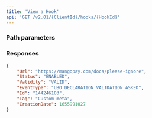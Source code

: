 ```yaml
---
title: 'View a Hook'  
api: 'GET /v2.01/{ClientId}/hooks/{HookId}'  
---
```




### Path parameters  

<HookId />  

### Responses  

<AccordionGroup><Accordion title="200">  

<UrlResponse />  

<Status7Response />  

<Validity1Response />  

<EventTypeResponse />  

<IdResponse />  

<Tag2Response />  

<CreationDateResponse /></Accordion></AccordionGroup>  

<ResponseExample>  

```json 200
{
    "Url": "https://mangopay.com/docs/please-ignore",
    "Status": "ENABLED",
    "Validity": "VALID",
    "EventType": "UBO_DECLARATION_VALIDATION_ASKED",
    "Id": "144246103",
    "Tag": "Custom meta",
    "CreationDate": 1655991027
}  
 ```  

</ResponseExample>  

<RequestExample>  
    <PhpViewHook />
    <NodeViewHook />
    <RubyViewHook />
    <JavaViewHook />
    <ViewHookPython />
    <NetViewHook />
</RequestExample>